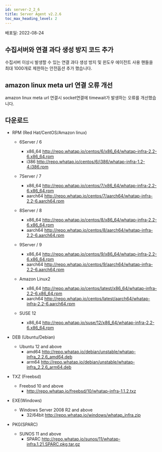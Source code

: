 ```yaml
---
id: server-2_2_6
title: Server Agent v2.2.6
toc_max_heading_level: 2
---
```


배포일: 2022-08-24

## 수집서버와 연결 과다 생성 방지 코드 추가  

수집서버 이상시 발생할 수 있는 연결 과다 생성 방지 및 윈도우 에이전트 사용 핸들을 최대 1000개로 제한하는 안전옵션 추가 했습니다.

## amazon linux meta url 연결 오류 개선 

amazon linux meta url 연결시 socket연결에 timewait가 발생하는 오류를 개선했습니다. 

## 다운로드

* RPM (Red Hat/CentOS/Amazon linux)
  * 6Server / 6 
    * x86_64 http://repo.whatap.io/centos/6/x86_64/whatap-infra-2.2-6.x86_64.rpm 
    * i386 http://repo.whatap.io/centos/6/i386/whatap-infra-1.2-4.i386.rpm
  * 7Server / 7 
    * x86_64 http://repo.whatap.io/centos/7/x86_64/whatap-infra-2.2-6.x86_64.rpm 
    * aarch64 http://repo.whatap.io/centos/7/aarch64/whatap-infra-2.2-6.aarch64.rpm

  * 8Server / 8 
    * x86_64 http://repo.whatap.io/centos/8/x86_64/whatap-infra-2.2-6.x86_64.rpm 
    * aarch64 http://repo.whatap.io/centos/8/aarch64/whatap-infra-2.2-6.aarch64.rpm

  * 9Server / 9 
    * x86_64 http://repo.whatap.io/centos/9/x86_64/whatap-infra-2.2-6.x86_64.rpm 
    * aarch64 http://repo.whatap.io/centos/9/aarch64/whatap-infra-2.2-6.aarch64.rpm

  * Amazon Linux2
    * x86_64 http://repo.whatap.io/centos/latest/x86_64/whatap-infra-2.2-6.x86_64.rpm 
    * aarch64 http://repo.whatap.io/centos/latest/aarch64/whatap-infra-2.2-6.aarch64.rpm

  * SUSE 12
    * x86_64 http://repo.whatap.io/suse/12/x86_64/whatap-infra-2.2-6.x86_64.rpm

* DEB (Ubuntu/Debian)
  * Ubuntu 12 and above
    * amd64 http://repo.whatap.io/debian/unstable/whatap-infra_2.2.6_amd64.deb
    * arm64 http://repo.whatap.io/debian/unstable/whatap-infra_2.2.6_arm64.deb

* TXZ (Freebsd)
  * Freebsd 10 and above
    * http://repo.whatap.io/freebsd/10/whatap-infra-1.1.2.txz

* EXE(Windows)
  * Windows Server 2008 R2 and above
    * 32/64bit http://repo.whatap.io/windows/whatap_infra.zip

* PKG(SPARC)
  * SUNOS 11 and above
    * SPARC http://repo.whatap.io/sunos/11/whatap-infra.1.21.SPARC.pkg.tar.gz